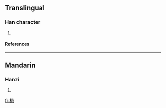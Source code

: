 ==Translingual==
===Han character===
{{Han char|rn=75|rad=木|as=07|sn=11|four=|canj=木尸山心 (DSUP)}}
# {{defn|Han|sort=木07}}
====References====
{{Han ref|kx=0529.150|dkj=14860|hdz=21222.020|uh=689E|ud=26782}}

----
==Mandarin==
===Hanzi===
{{cmn-hanzi|pin=[[jì]] ([[ji4]])|wg=chi<sup>4</sup>}}
# {{defn|Mandarin}}

[[fr:梞]]